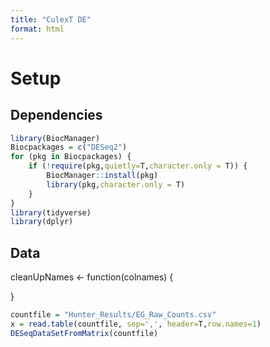 ```yaml
---
title: "CulexT DE"
format: html
---
```

# Setup
## Dependencies
```r
library(BiocManager)
Biocpackages = c("DESeq2")
for (pkg in Biocpackages) {
    if (!require(pkg,quietly=T,character.only = T)) {
        BiocManager::install(pkg)
        library(pkg,character.only = T)
    }
}
library(tidyverse)
library(dplyr)
```

## Data
cleanUpNames <- function(colnames) {
    
}
```r
countfile = "Hunter_Results/EG_Raw_Counts.csv"
x = read.table(countfile, sep=',', header=T,row.names=1)
DESeqDataSetFromMatrix(countfile)
```
